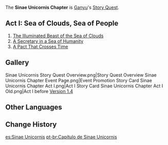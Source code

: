 {{Chapter Infobox
|character       = Ganyu
|short           = Sinae Unicornis
|act1            = Sea of Clouds, Sea of People
|ARReq1          = 40
|keyReq1         = 1
|archonQuestReq1 = [[Chapter I]] Act III: [[A New Star Approaches]]
}}
The '''Sinae Unicornis Chapter''' is [[Ganyu]]'s [[Story Quest]].

==Act I: Sea of Clouds, Sea of People==
{{Main|Sea of Clouds, Sea of People}}
{{Description|Ganyu has witnessed many a sea.<br />From the heights of Yuehai Pavilion she has viewed the ocean blue, and from the towering peaks of Jueyun Karst she has viewed the sea of clouds.<br />She has also walked in slow solitude amidst the vast sea of humanity in Liyue Harbor.<br />Neither fully illuminated beast nor fully human, her identity is caught somewhere in the gap between the two, and every type of sea she encounters leaves her feeling adrift and alone.<br />At least, that is until the day when a request from across time once again makes waves within her heart...}}
#[[The Illuminated Beast of the Sea of Clouds]]
#[[A Secretary in a Sea of Humanity]]
#[[A Pact That Crosses Time]]

==Gallery==
<gallery hideaddbutton="true" captionalign="center">
Sinae Unicornis Story Quest Overview.png|Story Quest Overview
Sinae Unicornis Chapter Event Page.png|Event Promotion
Story Card Sinae Unicornis Chapter Act I.png|Act I
Story Card Sinae Unicornis Chapter Act I Old.png|Act I before [[Version 1.4]]
</gallery>

==Other Languages==
{{Other Languages
|en      = Sinae Unicornis Chapter
|zhs     = 仙麟之章
|zhs_rm  = Xiānlín zhī Zhāng
|zht     = 仙麟之章
|zht_rm  = Xiānlín zhī Zhāng
|zh_tl   = 
|ja      = 仙麟の章
|ja_rm   = Senrin no Shou{{Assumed}}
|ja_tl   = 
|ko      = 선린의 장
|ko_rm   = Seonrin-ui Jang
|ko_tl   = Adeptus Qilin Chapter
|es      = Sinae Unicornis
|fr      = Sinae Unicornis
|ru      = Священная Лань
|ru_tl   = Sacred {{w|European fallow deer|Fallow Deer}}
|th      = บทแห่งเซียนกิเลน
|th_rm   = Bot Haeng Sian Kilen
|th_tl   = Chapter of the Master Qilin
|th_note ={{Lang|mini=1|th=กิเลน|th_rm=Kilen}} is a loanword, and is derived from the Chinese mythological creature {{w|Qilin}}.
|vi      = Chương Tiên Lân
|vi_tl   = 
|de      = Sinae Unicornis
|id      = Chapter Sinae Unicornis
|pt      = Capítulo de Sinae Unicornis
|pt_tl   = 
}}

==Change History==
{{Change History|1.2}}

[[es:Sinae Unicornis]]
[[pt-br:Capítulo de Sinae Unicornis]]